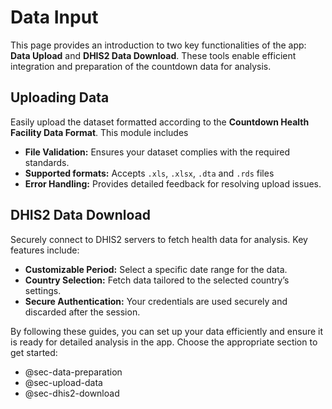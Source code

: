 # Data Input {#sec-data-input .unnumbered}

This page provides an introduction to two key functionalities of the app: **Data Upload** and **DHIS2 Data Download**. These tools enable efficient integration and preparation of the countdown data for analysis.

## Uploading Data

Easily upload the dataset formatted according to the **Countdown Health Facility Data Format**. This module includes

-   **File Validation:** Ensures your dataset complies with the required standards.
-   **Supported formats:** Accepts `.xls`, `.xlsx`, `.dta` and `.rds` files
-   **Error Handling:** Provides detailed feedback for resolving upload issues.

## DHIS2 Data Download

Securely connect to DHIS2 servers to fetch health data for analysis. Key features include:

-   **Customizable Period:** Select a specific date range for the data.
-   **Country Selection:** Fetch data tailored to the selected country's settings.
-   **Secure Authentication:** Your credentials are used securely and discarded after the session.

By following these guides, you can set up your data efficiently and ensure it is ready for detailed analysis in the app. Choose the appropriate section to get started:

-   @sec-data-preparation
-   @sec-upload-data
-   @sec-dhis2-download
